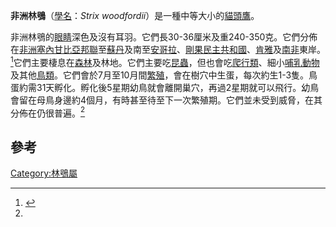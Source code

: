 {{Speciesbox
| name = 非洲林鴞
| status = LC
| status_system = IUCN3.1
| status_ref = <ref name=iucn>{{IUCN2010|assessors=BirdLife International|year=2009|id=143257|title=Strix woodfordii|version=2010.4|downloaded=2011-01-19}}</ref>
| image = Two African Wood Owls (Strix woodfordii).jpg
| image_width = 250px
| genus = Strix
| species = woodfordii
| authority = ([[Andrew_Smith_(zoologist)|Smith]], 1834)
| synonyms = 
* ''Ciccaba woodfordii''
}}

'''非洲林鴞'''（[[學名|學名]]：''Strix woodfordii''）是一種中等大小的[[貓頭鷹|貓頭鷹]]。

非洲林鴞的[[眼睛|眼睛]]深色及沒有耳羽。它們長30-36厘米及重240-350克。它們分佈在[[非洲|非洲]][[塞內甘比亞邦聯|塞內甘比亞邦聯]]至[[蘇丹|蘇丹]]及南至[[安哥拉|安哥拉]]、[[剛果民主共和國|剛果民主共和國]]、[[肯雅|肯雅]]及[[南非|南非]]東岸。<ref>{{cite web|date=February 2005|title=African Wood Owl|publisher=World Owl Trust|url=http://www.owls.org/Species/strix/african_wood_owl.htm|accessdate=2007-11-18|deadurl=yes|archiveurl=https://web.archive.org/web/20071102211611/http://www.owls.org/Species/strix/african_wood_owl.htm|archivedate=2007-11-02}}</ref>它們主要棲息在[[森林|森林]]及林地。它們主要吃[[昆蟲|昆蟲]]，但也會吃[[爬行類|爬行類]]、細小[[哺乳動物|哺乳動物]]及其他[[鳥類|鳥類]]。它們會於7月至10月間[[繁殖|繁殖]]，會在樹穴中生蛋，每次約生1-3隻。鳥蛋約需31天孵化。孵化後5星期幼鳥就會離開巢穴，再過2星期就可以飛行。幼鳥會留在母鳥身邊約4個月，有時甚至待至下一次繁殖期。它們並未受到威脅，在其分佈在仍很普遍。<ref name=iucn/>

==參考==
{{reflist}}
{{Taxonbar|from=Q385170}}

[[Category:林鴞屬|Category:林鴞屬]]